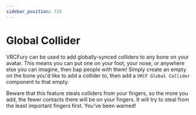 ---
sidebar_position: 710
---

# Global Collider

VRCFury can be used to add globally-synced colliders to any bone on your avatar. This means you can put one on your foot, your nose, or anywhere else you can imagine, then bap people with them! Simply create an empty on the bone you'd like to add a collider to, then add a `VRCF Global Collider` component to that empty.

Beware that this feature steals colliders from your fingers, so the more you add, the fewer contacts there will be on your fingers. It will try to steal from the least important fingers first. You've been warned!
